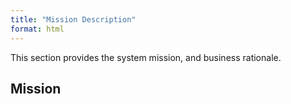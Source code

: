 ```yaml
---
title: "Mission Description"
format: html
---
```


This section provides the system mission, and business rationale.

## Mission
